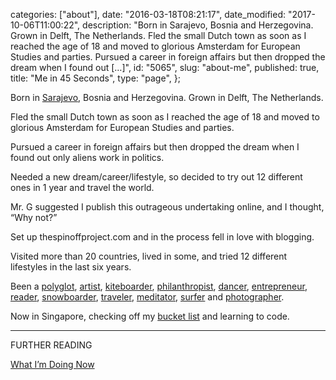 
  categories: ["about"],
  date: "2016-03-18T08:21:17",
  date_modified: "2017-10-06T11:00:22",
  description:
    "Born in Sarajevo, Bosnia and Herzegovina. Grown in Delft, The Netherlands. Fled the small Dutch town as soon as I reached the age of 18 and moved to glorious Amsterdam for European Studies and parties. Pursued a career in foreign affairs but then dropped the dream when I found out […]",
  id: "5065",
  slug: "about-me",
  published: true,
  title: "Me in 45 Seconds",
  type: "page",
};


Born in [Sarajevo](/travel-archives#sarajevo), Bosnia and Herzegovina. Grown in Delft, The Netherlands.

Fled the small Dutch town as soon as I reached the age of 18 and moved to glorious Amsterdam for European Studies and parties.

Pursued a career in foreign affairs but then dropped the dream when I found out only aliens work in politics.

Needed a new dream/career/lifestyle, so decided to try out 12 different ones in 1 year and travel the world.

Mr. G suggested I publish this outrageous undertaking online, and I thought, “Why not?”

Set up thespinoffproject.com and in the process fell in love with blogging.

Visited more than 20 countries, lived in some, and tried 12 different lifestyles in the last six years.

Been a [polyglot](/tsop/posts/polyglot-month/), [artist](/tsop/posts/artist-month/), [kiteboarder](/tsop/posts/kiteboarder-month/), [philanthropist](/tsop/posts/philanthropist-month/), [dancer](/tsop/posts/dancer-month/), [entrepreneur](/tsop/posts/entrepreneur-month/), [reader](/tsop/posts/reader-month/), [snowboarder](/tsop/posts/snowboarder-month/), [traveler](/tsop/posts/30-days-traveling), [meditator](/tsop/posts/meditator-month/), [surfer](/tsop/posts/surfer-month/) and [photographer](/tsop/posts/photographer-month/).

Now in Singapore, checking off my [bucket list](/tsop/posts/bucket-list#the-bucket-list) and learning to code.

---

FURTHER READING

[What I’m Doing Now](/tsop/now/)
